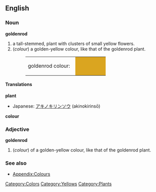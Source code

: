 {{Wikipedia}}
==English==
===Noun===
'''goldenrod'''
#a tall-stemmed, plant with clusters of small yellow flowers.
#(''colour'') a golden-yellow colour, like that of the goldenrod plant.
#:<table><tr><td>goldenrod colour: &nbsp;</td><td bgcolor="#DAA520" width="80">&nbsp; </td></tr></table>

====Translations====
'''plant'''
{{top}}
*Japanese: [[アキノキリンソウ]] (akinokirinsō)
{{mid}}
{{bottom}}

'''colour'''
{{top}}
{{mid}}
{{bottom}}


===Adjective===
'''goldenrod'''
#(''colour'') of a golden-yellow colour, like that of the goldenrod plant.

===See also===
*[[Wiktionary_Appendix:Colours|Appendix:Colours]]

[[Category:Colors]]
[[Category:Yellows]]
[[Category:Plants]]